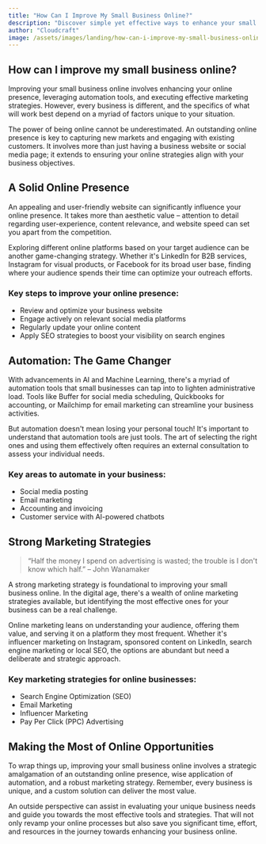 ```yaml
---
title: "How Can I Improve My Small Business Online?"
description: "Discover simple yet effective ways to enhance your small business's online presence and improve operational efficiencies."
author: "Cloudcraft"
image: /assets/images/landing/how-can-i-improve-my-small-business-online.jpg
---
```


## How can I improve my small business online?

Improving your small business online involves enhancing your online presence, leveraging automation tools, and executing effective marketing strategies. However, every business is different, and the specifics of what will work best depend on a myriad of factors unique to your situation.

The power of being online cannot be underestimated. An outstanding online presence is key to capturing new markets and engaging with existing customers. It involves more than just having a business website or social media page; it extends to ensuring your online strategies align with your business objectives.

<ServicesBlurb />

## A Solid Online Presence

An appealing and user-friendly website can significantly influence your online presence. It takes more than aesthetic value – attention to detail regarding user-experience, content relevance, and website speed can set you apart from the competition.

Exploring different online platforms based on your target audience can be another game-changing strategy. Whether it's LinkedIn for B2B services, Instagram for visual products, or Facebook for its broad user base, finding where your audience spends their time can optimize your outreach efforts.

### Key steps to improve your online presence:

* Review and optimize your business website  
* Engage actively on relevant social media platforms  
* Regularly update your online content  
* Apply SEO strategies to boost your visibility on search engines  

## Automation: The Game Changer

With advancements in AI and Machine Learning, there's a myriad of automation tools that small businesses can tap into to lighten administrative load. Tools like Buffer for social media scheduling, Quickbooks for accounting, or Mailchimp for email marketing can streamline your business activities.

But automation doesn't mean losing your personal touch! It's important to understand that automation tools are just tools. The art of selecting the right ones and using them effectively often requires an external consultation to assess your individual needs. 

### Key areas to automate in your business:

* Social media posting  
* Email marketing  
* Accounting and invoicing   
* Customer service with AI-powered chatbots  

<GetStartedBlurb />

## Strong Marketing Strategies

<blockquote> “Half the money I spend on advertising is wasted; the trouble is I don't know which half.” – John Wanamaker </blockquote>

A strong marketing strategy is foundational to improving your small business online. In the digital age, there's a wealth of online marketing strategies available, but identifying the most effective ones for your business can be a real challenge.

Online marketing leans on understanding your audience, offering them value, and serving it on a platform they most frequent. Whether it's influencer marketing on Instagram, sponsored content on LinkedIn, search engine marketing or local SEO, the options are abundant but need a deliberate and strategic approach.

### Key marketing strategies for online businesses:

* Search Engine Optimization (SEO)
* Email Marketing
* Influencer Marketing
* Pay Per Click (PPC) Advertising

## Making the Most of Online Opportunities

To wrap things up, improving your small business online involves a strategic amalgamation of an outstanding online presence, wise application of automation, and a robust marketing strategy. Remember, every business is unique, and a custom solution can deliver the most value.

An outside perspective can assist in evaluating your unique business needs and guide you towards the most effective tools and strategies. That will not only revamp your online processes but also save you significant time, effort, and resources in the journey towards enhancing your business online.